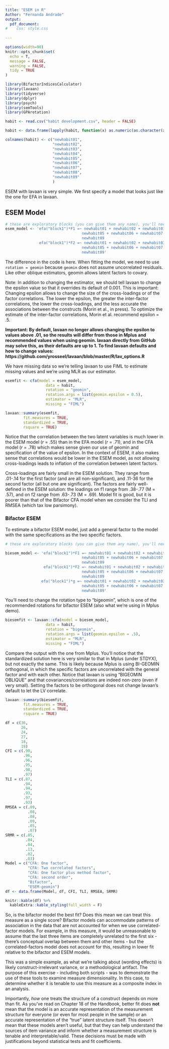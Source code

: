 ```yaml
---
title: "ESEM in R"
Author: "Fernanda Andrade"
output: 
  pdf_document:
#    css: style.css
  
---
```


```r
options(width=90)
knitr::opts_chunk$set(
  echo = T,
  message = FALSE,
  warning = FALSE,
  tidy = TRUE
)
```

```r
library(BifactorIndicesCalculator)
library(lavaan)
library(tidyverse)
library(dplyr)
library(psych)
library(semTools)
library(GPArotation)
```

```r
habit <- read.csv("habit development.csv", header = FALSE)
```

```r
habit <- data.frame(lapply(habit, function(x) as.numeric(as.character(x))))
```

```r
colnames(habit) <- c("newhabit01",
                     "newhabit02",
                     "newhabit03",
                     "newhabit04",
                     "newhabit05",
                     "newhabit06",
                     "newhabit07",
                     "newhabit08",
                     "newhabit09"
                     ) 
```

ESEM with lavaan is very simple. We first specify a model that looks just like the one for EFA in lavaan. 

## ESEM Model 

```r
# these are exploratory blocks (you can give them any name), you'll need to specify them
esem_model <- 'efa("block1")*F1 =~ newhabit01 + newhabit02 + newhabit03 + newhabit04 + 
                                  newhabit05 + newhabit06 + newhabit07 + newhabit08 + 
                                  newhabit09
               efa("block1")*F2 =~ newhabit01 + newhabit02 + newhabit03 + newhabit04 + 
                                  newhabit05 + newhabit06 + newhabit07 + newhabit08 + 
                                  newhabit09'
```

The difference in the code is here. When fitting the model, we need to use ```rotation = geomin``` because ```geomin``` does not assume uncorrelated residuals. Like other oblique estimators, geomin allows latent factors to covary. 

Note: In addition to changing the estimator, we should tell lavaan to change the epsilon value so that it overrides its default of 0.001. This is important: Changing epsilon allows to change the size of the cross-loadings or of the factor correlations. The lower the epsilon, the greater the inter-factor correlations, the lower the cross-loadings, and the less accurate the associations between the constructs (Morin et al., in press). To optimize the estimate of the inter-factor correlations, Morin et al. recommend epsilon = .5.

**Important: By default, lavaan no longer allows changing the epsilon to values above .01, so the results will differ from those in Mplus and recommended values when using geomin. lavaan directly from GitHub may solve this, as their defaults are up to 1. To find lavaan defaults and how to change values: https://github.com/yrosseel/lavaan/blob/master/R/lav_options.R**

We have missing data so we're telling lavaan to use FIML to estimate missing values and we're using MLR as our estimator.

```r

esemfit <- cfa(model = esem_model,
                  data = habit,
                  rotation = "geomin",
                  rotation.args = list(geomin.epsilon = 0.5),
                  estimator = "MLR",
                  missing = "FIML")
```

```r
lavaan::summary(esemfit, 
        fit.measures = TRUE, 
        standardized = TRUE,
        rsquare = TRUE)
```

Notice that the correlation between the two latent variables is much lower in the ESEM model (*r* = .55) than in the EFA model (*r* = .71), and in the CFA model (*r* = .78) which makes sense given our use of geomin and specification of the value of epsilon. In the context of ESEM, it also makes sense that correlations would be lower in the ESEM model, as not allowing cross-loadings leads to inflation of the correlation between latent factors. 

Cross-loadings are fairly small in the ESEM solution. They range from .01-.14 for the first factor (and are all non-significant), and .11-36 for the second factor (all but one are significant). The factors are fairly well-defined in the ESEM solution: the loadings on f1 range from .38-.77 (M = .57), and on f2 range from .63-.73 (M = .69). Model fit is good, but it is poorer than that of the Bifactor CFA model when we consider the TLI and RMSEA (which tax low parsimony).

### Bifactor ESEM

To estimate a bifactor ESEM model, just add a general factor to the model with the same specifications as the two specific factors. 

```r
# these are exploratory blocks (you can give them any name), you'll need to specify them

biesem_model <- 'efa("block1")*F1 =~ newhabit01 + newhabit02 + newhabit03 + newhabit04 + 
                                  newhabit05 + newhabit06 + newhabit07 + newhabit08 + 
                                  newhabit09
                 efa("block1")*F2 =~ newhabit01 + newhabit02 + newhabit03 + newhabit04 + 
                                  newhabit05 + newhabit06 + newhabit07 + newhabit08 + 
                                  newhabit09  
                efa("block1")*g =~ newhabit01 + newhabit02 + newhabit03 + newhabit04 + 
                                  newhabit05 + newhabit06 + newhabit07 + newhabit08 + 
                                  newhabit09'
```

You'll need to change the rotation type to "bigeomin", which is one of the recommended rotations for bifactor ESEM (also what we're using in Mplus demo).

```r

biesemfit <- lavaan::cfa(model = biesem_model,
                  data = habit,
                  rotation = "bigeomin",
                  rotation.args = list(geomin.epsilon = .5),
                  estimator = "MLR",
                  missing = "FIML")
```

Compare the output with the one from Mplus. You'll notice that the standardized solution here is very similar to that in Mplus (under STDYX), but not exactly the same. This is likely because Mplus is using BI-GEOMIN orthogonal, in which the specific factors are uncorrelated with the general factor and with each other. Notice that lavaan is using "BIGEOMIN OBLIQUE" and that covariances/correlations are indeed non-zero (even if very small). Setting the factors to be orthogonal does not change lavaan's default to let the LV correlate.

```r
lavaan::summary(biesemfit, 
        fit.measures = TRUE, 
        standardized = TRUE,
        rsquare = TRUE)
```


```r

df = c(36, 
       26, 
       24,
       27, 
       18,
       19)
CFI = c(.90,
        .96,
        .96,
        .95,
        .98, 
        .97)
TLI = c(.87,
        .94,
        .94,
        .93,
        .97, 
        .93)
RMSEA = c(.09, 
          .08,
          .08,
          .09,
          .05, 
          .07)
SRMR = c(.05, 
         .04, 
         .04,
         .13,
         .02, 
         .03)
Model = c("CFA: One factor", 
          "CFA: Two correlated factors", 
          "CFA: One factor plus method factor", 
          "CFA: second order", 
          "Bifactor", 
          "ESEM-geomin")
df <- data.frame(Model, df, CFI, TLI, RMSEA, SRMR)

knitr::kable(df) %>%
  kableExtra::kable_styling(full_width = F)
```
So, is the bifactor model the best fit? Does this mean we can treat this measure as a single score? Bifactor models can accommodate patterns of association in the data that are not accounted for when we use correlated-factor models. For example, in this measure, it would be unreasonable to assume that the last three items are completely unrelated to the first six - there's conceptual overlap between them and other items - but the correlated-factors model does not account for this, resulting in lower fit relative to the bifactor and ESEM models. 

This was a simple example, as what we're talking about (wording effects) is likely construct-irrelevant variance, or a methodological artifact. The purpose of this exercise - including both scripts - was to demonstrate the use of these tools to examine measure dimensionality. In this case, to determine whether it is tenable to use this measure as a composite index in an analysis. 

Importantly, *how* one treats the structure of a construct depends on more than fit. As you've read on Chapter 18 of the Handbook, better fit does **not** mean that the model is an accurate representation of the measurement structure for everyone (or even for most people in the sample) or an accurate representation of the "true" latent structure itself. This doesn't mean that these models aren't useful, but that they can help understand the sources of item variance and inform whether a measurement structure is tenable and interpretable/valid. These decisions must be made with justifications beyond statistical tests and fit coefficients.
